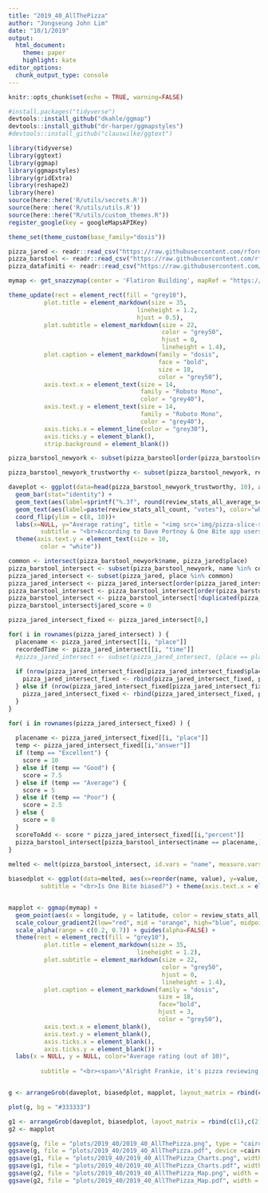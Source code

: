 ```yaml
---
title: "2019_40_AllThePizza"
author: "Jongseung John Lim"
date: "10/1/2019"
output: 
  html_document:
    theme: paper
    highlight: kate
editor_options: 
  chunk_output_type: console
---
```


```r
knitr::opts_chunk$set(echo = TRUE, warning=FALSE)

#install.packages("tidyverse")
devtools::install_github("dkahle/ggmap")
devtools::install_github("dr-harper/ggmapstyles")
#devtools::install_github("clauswilke/ggtext")
```

```r
library(tidyverse)
library(ggtext)
library(ggmap)
library(ggmapstyles)
library(gridExtra)
library(reshape2)
library(here)
source(here::here('R/utils/secrets.R'))
source(here::here('R/utils/utils.R'))
source(here::here("R/utils/custom_themes.R"))
register_google(key = googleMapsAPIKey)

theme_set(theme_custom(base_family="dosis"))
```

```r
pizza_jared <- readr::read_csv("https://raw.githubusercontent.com/rfordatascience/tidytuesday/master/data/2019/2019-10-01/pizza_jared.csv")
pizza_barstool <- readr::read_csv("https://raw.githubusercontent.com/rfordatascience/tidytuesday/master/data/2019/2019-10-01/pizza_barstool.csv")
pizza_datafiniti <- readr::read_csv("https://raw.githubusercontent.com/rfordatascience/tidytuesday/master/data/2019/2019-10-01/pizza_datafiniti.csv")

```

```r

mymap <- get_snazzymap(center = 'Flatiron Building', mapRef = "https://snazzymaps.com/style/8097/wy", zoom = 12)

```

```r

theme_update(rect = element_rect(fill = "grey10"),
          plot.title = element_markdown(size = 35,
                                    lineheight = 1.2,
                                    hjust = 0.5),
          plot.subtitle = element_markdown(size = 22, 
                                           color = "grey50", 
                                           hjust = 0,
                                           lineheight = 1.4),
          plot.caption = element_markdown(family = "dosis", 
                                          face = "bold",
                                          size = 18,
                                          color = "grey50"),
          axis.text.x = element_text(size = 14, 
                                     family = "Roboto Mono",
                                     color = "grey40"),
          axis.text.y = element_text(size = 14, 
                                     family = "Roboto Mono",
                                     color = "grey40"),
          axis.ticks.x = element_line(color = "grey30"),
          axis.ticks.y = element_blank(),
          strip.background = element_blank())

pizza_barstool_newyork <- subset(pizza_barstool[order(pizza_barstool$review_stats_all_average_score, decreasing = TRUE),], substring(zip, 1, 1) == 1)

pizza_barstool_newyork_trustworthy <- subset(pizza_barstool_newyork, review_stats_all_count >= 20)

daveplot <- ggplot(data=head(pizza_barstool_newyork_trustworthy, 10), aes(x=reorder(paste(name, sep = ""), review_stats_all_average_score), y=review_stats_all_average_score, fill=city)) +
  geom_bar(stat="identity") + 
  geom_text(aes(label=sprintf("%.3f", round(review_stats_all_average_score,3))), position=position_dodge(width=0.9), vjust=0.4, hjust=1.2) + 
  geom_text(aes(label=paste(review_stats_all_count, "votes"), color="white"), hjust=-0.1) + guides(colour=FALSE) +
  coord_flip(ylim = c(8, 10))+
  labs(x=NULL, y="Average rating", title = "<img src='img/pizza-slice-solid.png' width='50'/> Top 10 Pizza places in New York",
         subtitle = "<br>According to Dave Portnoy & One Bite app users") + 
  theme(axis.text.y = element_text(size = 10, 
         color = "white"))

common <- intersect(pizza_barstool_newyork$name, pizza_jared$place)
pizza_barstool_intersect <- subset(pizza_barstool_newyork, name %in% common)
pizza_jared_intersect <- subset(pizza_jared, place %in% common)
pizza_jared_intersect <- pizza_jared_intersect[order(pizza_jared_intersect$total_votes, decreasing = TRUE),]
pizza_barstool_intersect <- pizza_barstool_intersect[order(pizza_barstool_intersect$review_stats_all_count, decreasing = TRUE),]
pizza_barstool_intersect <- pizza_barstool_intersect[!duplicated(pizza_barstool_intersect$name),]
pizza_barstool_intersect$jared_score = 0

pizza_jared_intersect_fixed <- pizza_jared_intersect[0,]

for( i in rownames(pizza_jared_intersect) ) {
  placename <- pizza_jared_intersect[[i, "place"]]
  recordedTime <- pizza_jared_intersect[[i, "time"]]
  #pizza_jared_intersect <- subset(pizza_jared_intersect, (place == placename & time == recordedTime) | (place != placename) )
  
  if (nrow(pizza_jared_intersect_fixed[pizza_jared_intersect_fixed$place == placename, ]) == 0) {
    pizza_jared_intersect_fixed <- rbind(pizza_jared_intersect_fixed, pizza_jared_intersect[i,])
  } else if (nrow(pizza_jared_intersect_fixed[pizza_jared_intersect_fixed$place == placename & pizza_jared_intersect_fixed$time == recordedTime, ]) > 0 ) {
    pizza_jared_intersect_fixed <- rbind(pizza_jared_intersect_fixed, pizza_jared_intersect[i,])
  }
}

for( i in rownames(pizza_jared_intersect_fixed) ) {
  
  placename <- pizza_jared_intersect_fixed[[i, "place"]]
  temp <- pizza_jared_intersect_fixed[[i,"answer"]]
  if (temp == "Excellent") {
    score = 10
  } else if (temp == "Good") {
    score = 7.5
  } else if (temp == "Average") {
    score = 5
  } else if (temp == "Poor") {
    score = 2.5
  } else {
    score = 0
  }
  scoreToAdd <- score * pizza_jared_intersect_fixed[[i,"percent"]]
  pizza_barstool_intersect[pizza_barstool_intersect$name == placename,]$jared_score %+=% scoreToAdd
}
   
melted <- melt(pizza_barstool_intersect, id.vars = "name", measure.vars = c("review_stats_all_average_score", "jared_score"))

biasedplot <- ggplot(data=melted, aes(x=reorder(name, value), y=value, fill=variable)) + geom_bar (stat="identity", position = position_dodge(width = 0.5)) + labs(x = NULL, y = "Average Rating",                     
         subtitle = "<br>Is One Bite biased?") + theme(axis.text.x = element_text(angle = 70, hjust = 1, size = 10, color="white")) + coord_cartesian(ylim = c(2, 10)) + scale_fill_discrete("Sources", labels=c("One Bite users", "Jared Lander's Pizza polls"))


mapplot <- ggmap(mymap) + 
  geom_point(aes(x = longitude, y = latitude, color = review_stats_all_average_score, alpha = review_stats_all_average_score), data = pizza_barstool_newyork, size = 2) + 
  scale_colour_gradient2(low="red", mid = "orange", high="blue", midpoint = 5, space = "rgb", aesthetics = "colour", na.value = "grey50", guide = "colourbar", limits = c(0,10), breaks=c(2, 4, 6, 8, 10), labels=format(c( 2, 4, 6, 8, 10))) + 
  scale_alpha(range = c(0.2, 0.7)) + guides(alpha=FALSE) +
  theme(rect = element_rect(fill = "grey10"),
          plot.title = element_markdown(size = 35,
                                    lineheight = 1.2),
          plot.subtitle = element_markdown(size = 22, 
                                           color = "grey50", 
                                           hjust = 0,
                                           lineheight = 1.4),
          plot.caption = element_markdown(family = "dosis", 
                                          size = 18,
                                          face="bold",
                                          hjust = 3,
                                          color = "grey50"),
          axis.text.x = element_blank(),
          axis.text.y = element_blank(),
          axis.ticks.x = element_blank(),
          axis.ticks.y = element_blank()) +
  labs(x = NULL, y = NULL, color="Average rating (out of 10)",
          
         subtitle = "<br><span>\"Alright Frankie, it's pizza reviewing time. <b>One bite</b> - everyone knows the rules.\"</span><br>",  caption="\n\nVisualization by John Lim  |  Data: Jared Lander and Barstool Sports")


g <- arrangeGrob(daveplot, biasedplot, mapplot, layout_matrix = rbind(c(1, 3),c(2,3)))

plot(g, bg = "#333333")

g1 <- arrangeGrob(daveplot, biasedplot, layout_matrix = rbind(c(1),c(2)))
g2 <- mapplot

```

```r
ggsave(g, file = "plots/2019_40/2019_40_AllThePizza.png", type = "cairo", bg = "#1a1a1a", dpi = 96) # adjust dpi accordingly
ggsave(g, file = "plots/2019_40/2019_40_AllThePizza.pdf", device =cairo_pdf, bg = "#1a1a1a", dpi = 96) # adjust dpi accordingly
ggsave(g1, file = "plots/2019_40/2019_40_AllThePizza_Charts.png", width = 10, height=10.5, type = "cairo", bg = "#1a1a1a", dpi = 96)
ggsave(g1, file = "plots/2019_40/2019_40_AllThePizza_Charts.pdf", width = 10, height=10.5, device=cairo_pdf, bg = "#1a1a1a", dpi = 96)
ggsave(g2, file = "plots/2019_40/2019_40_AllThePizza_Map.png", width = 10, height=9, type = "cairo", bg = "#1a1a1a", dpi = 96)
ggsave(g2, file = "plots/2019_40/2019_40_AllThePizza_Map.pdf", width = 10, height=9,device=cairo_pdf, bg = "#1a1a1a", dpi = 96)

```

